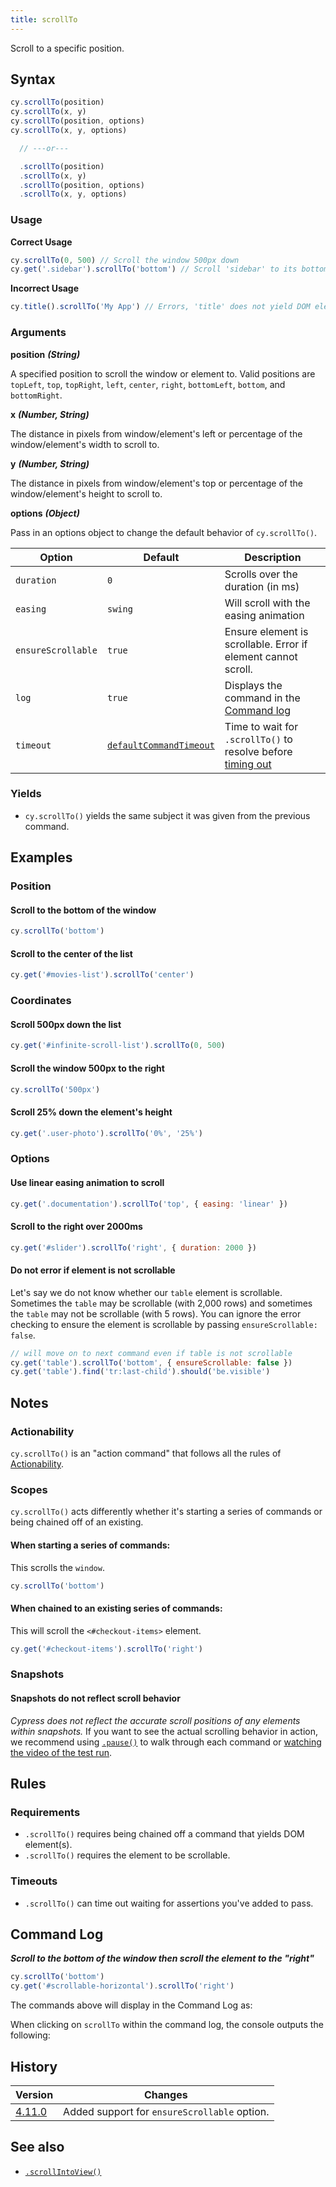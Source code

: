 ```yaml
---
title: scrollTo
---
```


Scroll to a specific position.

## Syntax

```javascript
cy.scrollTo(position)
cy.scrollTo(x, y)
cy.scrollTo(position, options)
cy.scrollTo(x, y, options)

  // ---or---

  .scrollTo(position)
  .scrollTo(x, y)
  .scrollTo(position, options)
  .scrollTo(x, y, options)
```

### Usage

**<Icon name="check-circle" color="green" /> Correct Usage**

```javascript
cy.scrollTo(0, 500) // Scroll the window 500px down
cy.get('.sidebar').scrollTo('bottom') // Scroll 'sidebar' to its bottom
```

**<Icon name="exclamation-triangle" color="red" /> Incorrect Usage**

```javascript
cy.title().scrollTo('My App') // Errors, 'title' does not yield DOM element
```

### Arguments

**<Icon name="angle-right" /> position** **_(String)_**

A specified position to scroll the window or element to. Valid positions are
`topLeft`, `top`, `topRight`, `left`, `center`, `right`, `bottomLeft`, `bottom`,
and `bottomRight`.

<DocsImage src="/img/api/coordinates-diagram.jpg" alt="cypress-command-positions-diagram" />

**<Icon name="angle-right" /> x** **_(Number, String)_**

The distance in pixels from window/element's left or percentage of the
window/element's width to scroll to.

**<Icon name="angle-right" /> y** **_(Number, String)_**

The distance in pixels from window/element's top or percentage of the
window/element's height to scroll to.

**<Icon name="angle-right" /> options** **_(Object)_**

Pass in an options object to change the default behavior of `cy.scrollTo()`.

| Option             | Default                                                              | Description                                                                              |
| ------------------ | -------------------------------------------------------------------- | ---------------------------------------------------------------------------------------- |
| `duration`         | `0`                                                                  | Scrolls over the duration (in ms)                                                        |
| `easing`           | `swing`                                                              | Will scroll with the easing animation                                                    |
| `ensureScrollable` | `true`                                                               | Ensure element is scrollable. Error if element cannot scroll.                            |
| `log`              | `true`                                                               | Displays the command in the [Command log](/guides/core-concepts/cypress-app#Command-Log) |
| `timeout`          | [`defaultCommandTimeout`](/guides/references/configuration#Timeouts) | Time to wait for `.scrollTo()` to resolve before [timing out](#Timeouts)                 |

### Yields [<Icon name="question-circle"/>](/guides/core-concepts/introduction-to-cypress#Subject-Management)

- `cy.scrollTo()` yields the same subject it was given from the previous
command.

## Examples

### Position

#### Scroll to the bottom of the window

```javascript
cy.scrollTo('bottom')
```

#### Scroll to the center of the list

```javascript
cy.get('#movies-list').scrollTo('center')
```

### Coordinates

#### Scroll 500px down the list

```javascript
cy.get('#infinite-scroll-list').scrollTo(0, 500)
```

#### Scroll the window 500px to the right

```javascript
cy.scrollTo('500px')
```

#### Scroll 25% down the element's height

```javascript
cy.get('.user-photo').scrollTo('0%', '25%')
```

### Options

#### Use linear easing animation to scroll

```javascript
cy.get('.documentation').scrollTo('top', { easing: 'linear' })
```

#### Scroll to the right over 2000ms

```javascript
cy.get('#slider').scrollTo('right', { duration: 2000 })
```

#### Do not error if element is not scrollable

Let's say we do not know whether our `table` element is scrollable. Sometimes
the `table` may be scrollable (with 2,000 rows) and sometimes the `table` may
not be scrollable (with 5 rows). You can ignore the error checking to ensure the
element is scrollable by passing `ensureScrollable: false`.

```js
// will move on to next command even if table is not scrollable
cy.get('table').scrollTo('bottom', { ensureScrollable: false })
cy.get('table').find('tr:last-child').should('be.visible')
```

## Notes

### Actionability

`cy.scrollTo()` is an "action command" that follows all the rules of
[Actionability](/guides/core-concepts/interacting-with-elements).

### Scopes

`cy.scrollTo()` acts differently whether it's starting a series of commands or
being chained off of an existing.

#### When starting a series of commands:

This scrolls the `window`.

```javascript
cy.scrollTo('bottom')
```

#### When chained to an existing series of commands:

This will scroll the `<#checkout-items>` element.

```javascript
cy.get('#checkout-items').scrollTo('right')
```

### Snapshots

#### Snapshots do not reflect scroll behavior

_Cypress does not reflect the accurate scroll positions of any elements within
snapshots._ If you want to see the actual scrolling behavior in action, we
recommend using [`.pause()`](/api/commands/pause) to walk through each command
or
[watching the video of the test run](/guides/guides/screenshots-and-videos#Videos).

## Rules

### Requirements [<Icon name="question-circle"/>](/guides/core-concepts/introduction-to-cypress#Chains-of-Commands)

- `.scrollTo()` requires being chained off a command that yields DOM
element(s).</li><li>`.scrollTo()` requires the element to be
scrollable.

### Timeouts [<Icon name="question-circle"/>](/guides/core-concepts/introduction-to-cypress#Timeouts)

- `.scrollTo()` can time out waiting for assertions you've added to
pass.

## Command Log

**_Scroll to the bottom of the window then scroll the element to the "right"_**

```javascript
cy.scrollTo('bottom')
cy.get('#scrollable-horizontal').scrollTo('right')
```

The commands above will display in the Command Log as:

<DocsImage src="/img/api/scrollto/command-log-scrollto.png" alt="command log for scrollTo" />

When clicking on `scrollTo` within the command log, the console outputs the
following:

<DocsImage src="/img/api/scrollto/console-log-scrollto.png" alt="console.log for scrollTo" />

## History

| Version                                       | Changes                                      |
| --------------------------------------------- | -------------------------------------------- |
| [4.11.0](/guides/references/changelog#4-11-0) | Added support for `ensureScrollable` option. |

## See also

- [`.scrollIntoView()`](/api/commands/scrollintoview)

